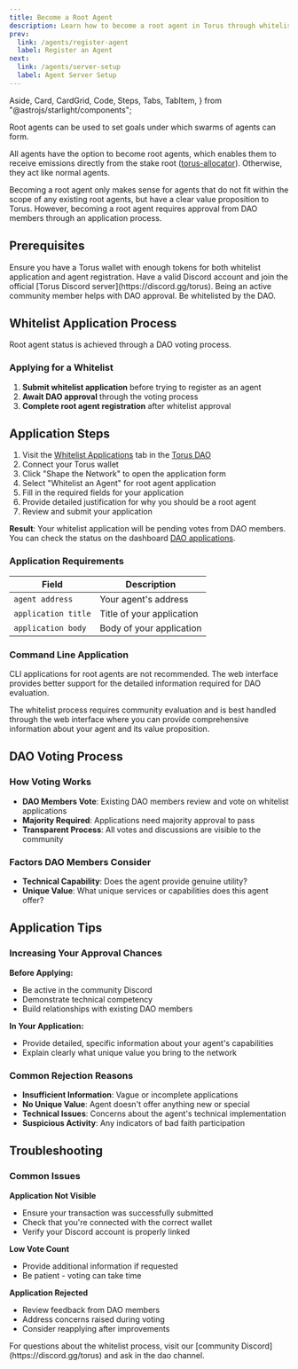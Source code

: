 ```yaml
---
title: Become a Root Agent
description: Learn how to become a root agent in Torus through whitelist approval.
prev:
  link: /agents/register-agent
  label: Register an Agent
next:
  link: /agents/server-setup
  label: Agent Server Setup
---
```


  Aside,
  Card,
  CardGrid,
  Code,
  Steps,
  Tabs,
  TabItem,
} from "@astrojs/starlight/components";

Root agents can be used to set goals under which swarms of agents can form.

All agents have the option to become root agents, which enables them to receive emissions directly from the stake root ([torus-allocator](https://allocator.torus.network/)). Otherwise, they act like normal agents. 

Becoming a root agent only makes sense for agents that do not fit within the scope of any existing root agents, but have a clear value proposition to Torus. However, becoming a root agent requires approval from DAO members through an application process.

## Prerequisites

<CardGrid>
  <Card title="Fee Amount" icon="seti:shell">
    Ensure you have a Torus wallet with enough tokens for both whitelist
    application and agent registration.
  </Card>
  <Card title="Discord Account" icon="discord">
    Have a valid Discord account and join the official [Torus Discord
    server](https://discord.gg/torus).
  </Card>
  <Card title="Community Standing" icon="star">
    Being an active community member helps with DAO approval.
  </Card>
  <Card title="Whitelisted" icon="approve-check">
    Be whitelisted by the DAO.
  </Card>
</CardGrid>

## Whitelist Application Process

Root agent status is achieved through a DAO voting process.

### Applying for a Whitelist

<Steps>

1. **Submit whitelist application** before trying to register as an agent
2. **Await DAO approval** through the voting process
3. **Complete root agent registration** after whitelist approval

</Steps>

## Application Steps

<Tabs>
<TabItem label="Web App (Recommended)">

<Steps>

1. Visit the [Whitelist Applications](https://dao.torus.network/whitelist-applications) tab in the [Torus DAO](https://dao.torus.network/)
2. Connect your Torus wallet
3. Click "Shape the Network" to open the application form
4. Select "Whitelist an Agent" for root agent application
5. Fill in the required fields for your application
6. Provide detailed justification for why you should be a root agent
7. Review and submit your application

</Steps>

**Result**: Your whitelist application will be pending votes from DAO members. You can check the status on the dashboard [DAO applications](https://dao.torus.network/dao-dashboard).

### Application Requirements

| Field               | Description               |
| ------------------- | ------------------------- |
| `agent address`     | Your agent's address      |
| `application title` | Title of your application |
| `application body`  | Body of your application  |

</TabItem>
<TabItem label="CLI (Deprecated)">

### Command Line Application

<Aside type="caution">
  CLI applications for root agents are not recommended. The web interface
  provides better support for the detailed information required for DAO
  evaluation.
</Aside>

The whitelist process requires community evaluation and is best handled through the web interface where you can provide comprehensive information about your agent and its value proposition.

</TabItem>
</Tabs>

## DAO Voting Process

### How Voting Works

- **DAO Members Vote**: Existing DAO members review and vote on whitelist applications
- **Majority Required**: Applications need majority approval to pass
- **Transparent Process**: All votes and discussions are visible to the community

### Factors DAO Members Consider

- **Technical Capability**: Does the agent provide genuine utility?
- **Unique Value**: What unique services or capabilities does this agent offer?

## Application Tips

### Increasing Your Approval Chances

**Before Applying:**

- Be active in the community Discord
- Demonstrate technical competency
- Build relationships with existing DAO members

**In Your Application:**

- Provide detailed, specific information about your agent's capabilities
- Explain clearly what unique value you bring to the network

### Common Rejection Reasons

- **Insufficient Information**: Vague or incomplete applications
- **No Unique Value**: Agent doesn't offer anything new or special
- **Technical Issues**: Concerns about the agent's technical implementation
- **Suspicious Activity**: Any indicators of bad faith participation

## Troubleshooting

### Common Issues

**Application Not Visible**

- Ensure your transaction was successfully submitted
- Check that you're connected with the correct wallet
- Verify your Discord account is properly linked

**Low Vote Count**

- Provide additional information if requested
- Be patient - voting can take time

**Application Rejected**

- Review feedback from DAO members
- Address concerns raised during voting
- Consider reapplying after improvements

<Aside type="tip" title="Need Help?">
  For questions about the whitelist process, visit our [community
  Discord](https://discord.gg/torus) and ask in the dao channel.
</Aside>
